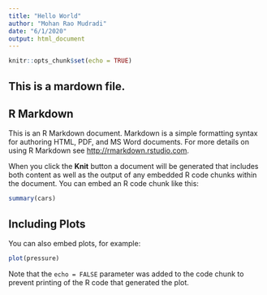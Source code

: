 ```yaml
---
title: "Hello World"
author: "Mohan Rao Mudradi"
date: "6/1/2020"
output: html_document
---
```


```r
knitr::opts_chunk$set(echo = TRUE)
```

## This is a mardown file.
## R Markdown

This is an R Markdown document. Markdown is a simple formatting syntax for authoring HTML, PDF, and MS Word documents. For more details on using R Markdown see <http://rmarkdown.rstudio.com>.

When you click the **Knit** button a document will be generated that includes both content as well as the output of any embedded R code chunks within the document. You can embed an R code chunk like this:

```r
summary(cars)
```

## Including Plots

You can also embed plots, for example:

```r
plot(pressure)
```

Note that the `echo = FALSE` parameter was added to the code chunk to prevent printing of the R code that generated the plot.
